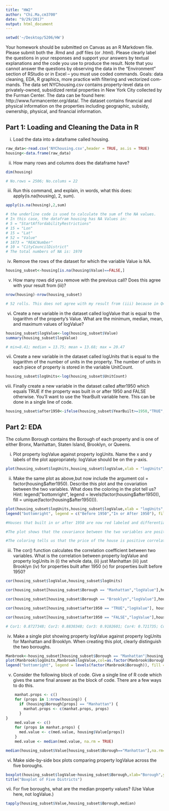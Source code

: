 ```yaml
---
title: "HW2"
author: "Chi.Ma,cm3700"
date: "9/29/2017"
output: html_document
---
```


```r
setwd('~/Desktop/5206/HW')
```
Your homework should be submitted on Canvas as an R Markdown file. Please submit both the .Rmd and .pdf files (or .html). Please clearly label the questions in your responses and support your answers by textual explanations and the code you use to produce the result. Note that you cannot answer the questions by observing the data in the “Environment” section of RStudio or in Excel – you must use coded commands.
Goals: data cleaning, EDA, R graphics, more practice with filtering and vectorized com- mands.
The data set NYChousing.csv contains property-level data on privately-owned, subsidized rental properties in New York City collected by the Furman Center. The data can be found here: http://www.furmancenter.org/data/. The dataset contains financial and physical information on the properties including geographic, subsidy, ownership, physical, and financial information.

## Part 1: Loading and Cleaning the Data in R
i. Load the data into a dataframe called housing.
```r
raw_data<-read.csv('NYChousing.csv',header = TRUE, as.is = TRUE)
housing<-data.frame(raw_data)
```
ii. How many rows and columns does the dataframe have?
```r
dim(housing)
```
```r
# No.rows = 2506; No.colums = 22
```
iii. Run this command, and explain, in words, what this does:
apply(is.na(housing), 2, sum).
```r
apply(is.na(housing),2,sum)
```
```r
# the underline code is used to calculate the sum of the NA values.
# In this case, the datafram housing has NA Values in:
# 5 = "StartAffordabilityRestrictions"
# 15 = "Lon"
# 15 = "Lat"
# 52 = "Value"
# 1873 = "REACNumber"
# 10 = "CityCouncilDistrict"
# The total numbers of NA is: 1970
```
iv. Remove the rows of the dataset for which the variable Value is NA.
```r
housing_subset<-housing[is.na(housing$Value)==FALSE,]
```

v. How many rows did you remove with the previous call? Does this agree with your result from (iii)?
```r
nrow(housing)-nrow(housing_subset)
```
```r
# 52 rolls. This does not agree with my result from (iii) because in Q4 I only removed the properties that have NA values in 'Value' variable. In Q3, the results includes all NA values in all variables.

```
vi. Create a new variable in the dataset called logValue that is equal to the logarithm of the property’s Value. What are the minimum, median, mean, and maximum values of logValue?
```r
housing_subset$logValue<-log(housing_subset$Value)
summary(housing_subset$logValue)
```
```r
# min=8.41; median = 13.75; mean = 13.68; max = 20.47
```
vii. Create a new variable in the dataset called logUnits that is equal to the logarithm of the number of units in the property. The number of units in each piece of property is stored in the variable UnitCount.
```r
housing_subset$logUnits<-log(housing_subset$UnitCount)

```
viii. Finally create a new variable in the dataset called after1950 which equals TRUE if the property was built in or after 1950 and FALSE otherwise. You’ll want to use the YearBuilt variable here. This can be done in a single line of code.
```r
housing_subset$after1950<-ifelse(housing_subset$YearBuilt>=1950,"TRUE","FALSE")
```

## Part 2: EDA
The column Borough contains the Borough of each property and is one of either Bronx, Manhattan, Staten Island, Brooklyn, or Queens.

i. Plot property logValue against property logUnits. Name the x and y labels of the plot appropriately. logValue should be on the y-axis.
```r
plot(housing_subset$logUnits,housing_subset$logValue,xlab = "logUnits",ylab = "logValue")
```
ii. Make the same plot as above,but now include the argument col = factor(housing$after1950). Describe this plot and the covariation between the two variables. What does the coloring in the plot tell us?
Hint: legend("bottomright", legend = levels(factor(housing$after1950)), fill = unique(factor(housing$after1950))).
```r
plot(housing_subset$logUnits,housing_subset$logValue,xlab = "logUnits",ylab = "logValue",col = factor(housing_subset$after1950))
legend("bottomright", legend = c("Before 1950","In or After 1950"), fill = unique(factor(housing_subset$after1950)))

```
```r
#Houses that built in or after 1950 are now red labeled and differentiated from the others.The graph also shows that the units and housing price is positive correlated. In general,the more units a house has, the higher price it is.

#The plot shows that the covariance between the two variables are positive

#The coloring tells us that the price of the house is positive correlated with the yearbuild and units it has. In general, a newer house will have higher price.
```
iii. The cor() function calculates the correlation coefficient between two variables. What is the correlation between property logValue and property logUnits in (i) the whole data, (ii) just Manhattan (iii) just Brooklyn (iv) for properties built after 1950 (v) for properties built before 1950?
```r
cor(housing_subset$logValue,housing_subset$logUnits)
```

```r
cor(housing_subset[housing_subset$Borough == "Manhattan","logValue"],housing_subset[housing_subset$Borough == "Manhattan","logUnits"])
```

```r
cor(housing_subset[housing_subset$Borough == "Brooklyn","logValue"],housing_subset[housing_subset$Borough == "Brooklyn","logUnits"])
```

```r
cor(housing_subset[housing_subset$after1950 == "TRUE","logValue"], housing_subset[housing_subset$after1950 == "TRUE","logUnits"])
```

```r
cor(housing_subset[housing_subset$after1950 == "FALSE","logValue"],housing_subset[housing_subset$after1950 == "FALSE","logUnits"])
```
```r
# Cor1: 0.8727348; Cor2: 0.8830348; Cor3: 0.9102601; Cor4: 0.721735; Cor5: 0.8643297
```
iv. Make a single plot showing property logValue against property logUnits for Manhattan and Brooklyn. When creating this plot, clearly distinguish the two boroughs.
```r
Manbrook<-housing_subset[housing_subset$Borough == "Manhattan"|housing_subset$Borough == "Brooklyn",]
plot(Manbrook$logUnits,Manbrook$logValue,col=as.factor(Manbrook$Borough))
legend("bottomright", legend = levels(factor(Manbrook$Borough)), fill = 1:length(unique(factor(Manbrook$Borough))))
```

v. Consider the following block of code. Give a single line of R code which gives the same final answer as the block of code. There are a few ways to do this.

```r
    manhat.props <- c()
    for (props in 1:nrow(housing)) {
      if (housing$Borough[props] == "Manhattan") {
        manhat.props <- c(manhat.props, props)
      }
}
    med.value <- c()
    for (props in manhat.props) {
      med.value <- c(med.value, housing$Value[props])
    }
    med.value <- median(med.value, na.rm = TRUE)
``` 

```r
median(housing_subset$Value[housing_subset$Borough=="Manhattan"],na.rm=TRUE)
```
    

vi. Make side-by-side box plots comparing property logValue across the five boroughs.
```r
boxplot(housing_subset$logValue~housing_subset$Borough,xlab="Borough",ylab="logValue")
title("Boxplot of Five Districts")
```


vii. For five boroughs, what are the median property values? (Use Value here, not logValue.)
```r
tapply(housing_subset$Value,housing_subset$Borough,median)
```